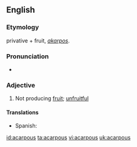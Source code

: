 ==English==

===Etymology===
{{etyl|grc}} {{rfscript|Greek}} privative + fruit, ''[[akarpos]]''.

===Pronunciation===
* {{IPA|/eɪˈkɑːpəs/}}

===Adjective===
{{en-adj|-}}

# {{botany}} Not producing [[fruit]]; [[unfruitful]]

====Translations====
{{trans-top|not producing fruit}}
* Spanish: {{t+|es|acarpo}}
{{trans-mid}}
{{trans-bottom}}

[[id:acarpous]]
[[ta:acarpous]]
[[vi:acarpous]]
[[uk:acarpous]]